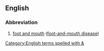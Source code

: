 ==English==
{{wikipedia}}
===Abbreviation===
{{rfc-header|Abbreviation}}
{{head|en|abbreviation}}

# [[foot and mouth]] ([[foot-and-mouth disease]])

[[Category:English terms spelled with &]]